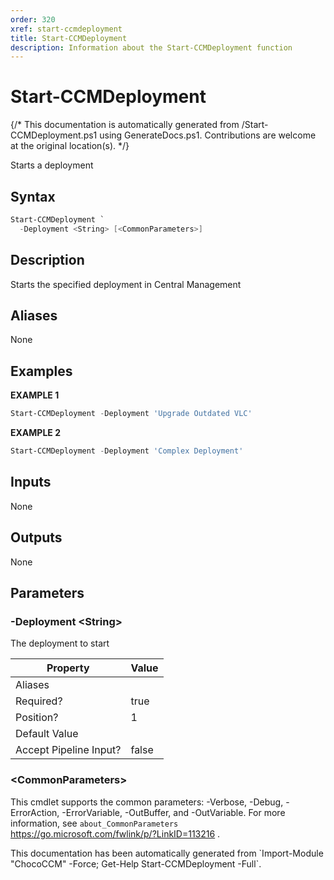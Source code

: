 ```yaml
---
order: 320
xref: start-ccmdeployment
title: Start-CCMDeployment
description: Information about the Start-CCMDeployment function
---
```


# Start-CCMDeployment

{/* This documentation is automatically generated from /Start-CCMDeployment.ps1 using GenerateDocs.ps1. Contributions are welcome at the original location(s). */}

Starts a deployment

## Syntax

```powershell
Start-CCMDeployment `
  -Deployment <String> [<CommonParameters>]
```

## Description

Starts the specified deployment in Central  Management


## Aliases

None

## Examples

 **EXAMPLE 1**

```powershell
Start-CCMDeployment -Deployment 'Upgrade Outdated VLC'

```

**EXAMPLE 2**

```powershell
Start-CCMDeployment -Deployment 'Complex Deployment'

```

## Inputs

None

## Outputs

None

## Parameters

###  -Deployment &lt;String&gt;
The deployment  to  start

Property               | Value
---------------------- | -----
Aliases                |
Required?              | true
Position?              | 1
Default Value          |
Accept Pipeline Input? | false

### &lt;CommonParameters&gt;

This cmdlet supports the common parameters: -Verbose, -Debug, -ErrorAction, -ErrorVariable, -OutBuffer, and -OutVariable. For more information, see `about_CommonParameters` https://go.microsoft.com/fwlink/p/?LinkID=113216 .



<Xref title="Function Reference" value="chococcm-functions" />

<Callout type="info">
    This documentation has been automatically generated from `Import-Module "ChocoCCM" -Force; Get-Help Start-CCMDeployment -Full`.
</Callout>
